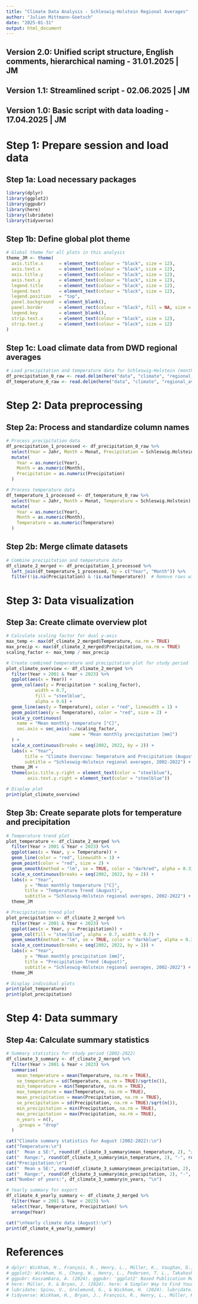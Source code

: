 ```yaml
---
title: "Climate Data Analysis - Schleswig-Holstein Regional Averages"
author: "Julian Mittmann-Goetsch"
date: "2025-01-31"
output: html_document
---
```


## Version 2.0: Unified script structure, English comments, hierarchical naming - 31.01.2025 | JM
## Version 1.1: Streamlined script - 02.06.2025 | JM
## Version 1.0: Basic script with data loading - 17.04.2025 | JM

# Step 1: Prepare session and load data
## Step 1a: Load necessary packages
```r
library(dplyr)
library(ggplot2)
library(ggpubr)
library(here)
library(lubridate)
library(tidyverse)
```

## Step 1b: Define global plot theme
```r
# Global theme for all plots in this analysis
theme_JM <- theme(
  axis.title.x      = element_text(colour = "black", size = 12),
  axis.text.x       = element_text(colour = "black", size = 12), 
  axis.title.y      = element_text(colour = "black", size = 12),
  axis.text.y       = element_text(colour = "black", size = 12), 
  legend.title      = element_text(colour = "black", size = 12),
  legend.text       = element_text(colour = "black", size = 12), 
  legend.position   = "top",
  panel.background  = element_blank(), 
  panel.border      = element_rect(colour = "black", fill = NA, size = 1.2),
  legend.key        = element_blank(),
  strip.text.x      = element_text(colour = "black", size = 12),
  strip.text.y      = element_text(colour = "black", size = 12)
)
```

## Step 1c: Load climate data from DWD regional averages
```r
# Load precipitation and temperature data for Schleswig-Holstein (month 08 - August)
df_precipitation_0_raw <- read.delim(here("data", "climate", "regional_averages_rr_08.txt"), dec = ".", sep = ";", skip = 1)
df_temperature_0_raw <- read.delim(here("data", "climate", "regional_averages_tm_08.txt"), dec = ".", sep = ";", skip = 1)
```

# Step 2: Data preprocessing
## Step 2a: Process and standardize column names
```r
# Process precipitation data
df_precipitation_1_processed <- df_precipitation_0_raw %>%
  select(Year = Jahr, Month = Monat, Precipitation = Schleswig.Holstein) %>%
  mutate(
    Year = as.numeric(Year),
    Month = as.numeric(Month),
    Precipitation = as.numeric(Precipitation)
  )

# Process temperature data
df_temperature_1_processed <- df_temperature_0_raw %>%
  select(Year = Jahr, Month = Monat, Temperature = Schleswig.Holstein) %>%
  mutate(
    Year = as.numeric(Year),
    Month = as.numeric(Month),
    Temperature = as.numeric(Temperature)
  )
```

## Step 2b: Merge climate datasets
```r
# Combine precipitation and temperature data
df_climate_2_merged <- df_precipitation_1_processed %>%
  left_join(df_temperature_1_processed, by = c("Year", "Month")) %>%
  filter(!is.na(Precipitation) & !is.na(Temperature))  # Remove rows with missing data
```

# Step 3: Data visualization
## Step 3a: Create climate overview plot
```r
# Calculate scaling factor for dual y-axis
max_temp <- max(df_climate_2_merged$Temperature, na.rm = TRUE)
max_precip <- max(df_climate_2_merged$Precipitation, na.rm = TRUE)
scaling_factor <- max_temp / max_precip

# Create combined temperature and precipitation plot for study period
plot_climate_overview <- df_climate_2_merged %>%
  filter(Year > 2001 & Year < 2023) %>%
  ggplot(aes(x = Year)) +
  geom_col(aes(y = Precipitation * scaling_factor), 
           width = 0.7, 
           fill = "steelblue",
           alpha = 0.6) +
  geom_line(aes(y = Temperature), color = "red", linewidth = 1) +
  geom_point(aes(y = Temperature), color = "red", size = 2) +
  scale_y_continuous(
    name = "Mean monthly temperature [°C]",
    sec.axis = sec_axis(~./scaling_factor, 
                        name = "Mean monthly precipitation [mm]")
  ) +
  scale_x_continuous(breaks = seq(2002, 2022, by = 2)) +
  labs(x = "Year", 
       title = "Climate Overview: Temperature and Precipitation (August)",
       subtitle = "Schleswig-Holstein regional averages, 2002-2022") +
  theme_JM +
  theme(axis.title.y.right = element_text(color = "steelblue"),
        axis.text.y.right = element_text(color = "steelblue"))

# Display plot
print(plot_climate_overview)
```

## Step 3b: Create separate plots for temperature and precipitation
```r
# Temperature trend plot
plot_temperature <- df_climate_2_merged %>%
  filter(Year > 2001 & Year < 2023) %>%
  ggplot(aes(x = Year, y = Temperature)) +
  geom_line(color = "red", linewidth = 1) +
  geom_point(color = "red", size = 2) +
  geom_smooth(method = "lm", se = TRUE, color = "darkred", alpha = 0.3) +
  scale_x_continuous(breaks = seq(2002, 2022, by = 2)) +
  labs(x = "Year", 
       y = "Mean monthly temperature [°C]",
       title = "Temperature Trend (August)",
       subtitle = "Schleswig-Holstein regional averages, 2002-2022") +
  theme_JM

# Precipitation trend plot
plot_precipitation <- df_climate_2_merged %>%
  filter(Year > 2001 & Year < 2023) %>%
  ggplot(aes(x = Year, y = Precipitation)) +
  geom_col(fill = "steelblue", alpha = 0.7, width = 0.7) +
  geom_smooth(method = "lm", se = TRUE, color = "darkblue", alpha = 0.3) +
  scale_x_continuous(breaks = seq(2002, 2022, by = 2)) +
  labs(x = "Year", 
       y = "Mean monthly precipitation [mm]",
       title = "Precipitation Trend (August)",
       subtitle = "Schleswig-Holstein regional averages, 2002-2022") +
  theme_JM

# Display individual plots
print(plot_temperature)
print(plot_precipitation)
```

# Step 4: Data summary
## Step 4a: Calculate summary statistics
```r
# Summary statistics for study period (2002-2022)
df_climate_3_summary <- df_climate_2_merged %>%
  filter(Year > 2001 & Year < 2023) %>%
  summarise(
    mean_temperature = mean(Temperature, na.rm = TRUE),
    se_temperature = sd(Temperature, na.rm = TRUE)/sqrt(n()),
    min_temperature = min(Temperature, na.rm = TRUE),
    max_temperature = max(Temperature, na.rm = TRUE),
    mean_precipitation = mean(Precipitation, na.rm = TRUE),
    se_precipitation = sd(Precipitation, na.rm = TRUE)/sqrt(n()),
    min_precipitation = min(Precipitation, na.rm = TRUE),
    max_precipitation = max(Precipitation, na.rm = TRUE),
    n_years = n(),
    .groups = "drop"
  )

cat("Climate summary statistics for August (2002-2022):\n")
cat("Temperature:\n")
cat("  Mean ± SE:", round(df_climate_3_summary$mean_temperature, 2), "±", round(df_climate_3_summary$se_temperature, 2), "°C\n")
cat("  Range:", round(df_climate_3_summary$min_temperature, 2), "-", round(df_climate_3_summary$max_temperature, 2), "°C\n")
cat("Precipitation:\n")
cat("  Mean ± SE:", round(df_climate_3_summary$mean_precipitation, 2), "±", round(df_climate_3_summary$se_precipitation, 2), "mm\n")
cat("  Range:", round(df_climate_3_summary$min_precipitation, 2), "-", round(df_climate_3_summary$max_precipitation, 2), "mm\n")
cat("Number of years:", df_climate_3_summary$n_years, "\n")

# Yearly summary for export
df_climate_4_yearly_summary <- df_climate_2_merged %>%
  filter(Year > 2001 & Year < 2023) %>%
  select(Year, Temperature, Precipitation) %>%
  arrange(Year)

cat("\nYearly climate data (August):\n")
print(df_climate_4_yearly_summary)
```

# References
```r
# dplyr: Wickham, H., François, R., Henry, L., Müller, K., Vaughan, D., & PBC, P. S. (2024). dplyr: A Grammar of Data Manipulation. R package version 1.1.4. https://CRAN.R-project.org/package=dplyr
# ggplot2: Wickham, H., Chang, W., Henry, L., Pedersen, T. L., Takahashi, K., Wilke, C., Woo, K., & Yutani, H. (2024). ggplot2: Create Elegant Data Visualisations Using the Grammar of Graphics. R package version 3.5.1. https://CRAN.R-project.org/package=ggplot2
# ggpubr: Kassambara, A. (2024). ggpubr: 'ggplot2' Based Publication Ready Plots. R package version 0.6.0. https://CRAN.R-project.org/package=ggpubr
# here: Müller, K. & Bryan, J. (2024). here: A Simpler Way to Find Your Files. R package version 1.0.1. https://CRAN.R-project.org/package=here
# lubridate: Spinu, V., Grolemund, G., & Wickham, H. (2024). lubridate: Make Dealing with Dates a Little Easier. R package version 1.9.3. https://CRAN.R-project.org/package=lubridate
# tidyverse: Wickham, H., Bryan, J., François, R., Henry, L., Müller, K., Pedersen, T. L., & Takahashi, K. (2024). tidyverse: Easily Install and Load the 'Tidyverse'. R package version 2.0.0. https://CRAN.R-project.org/package=tidyverse
```
